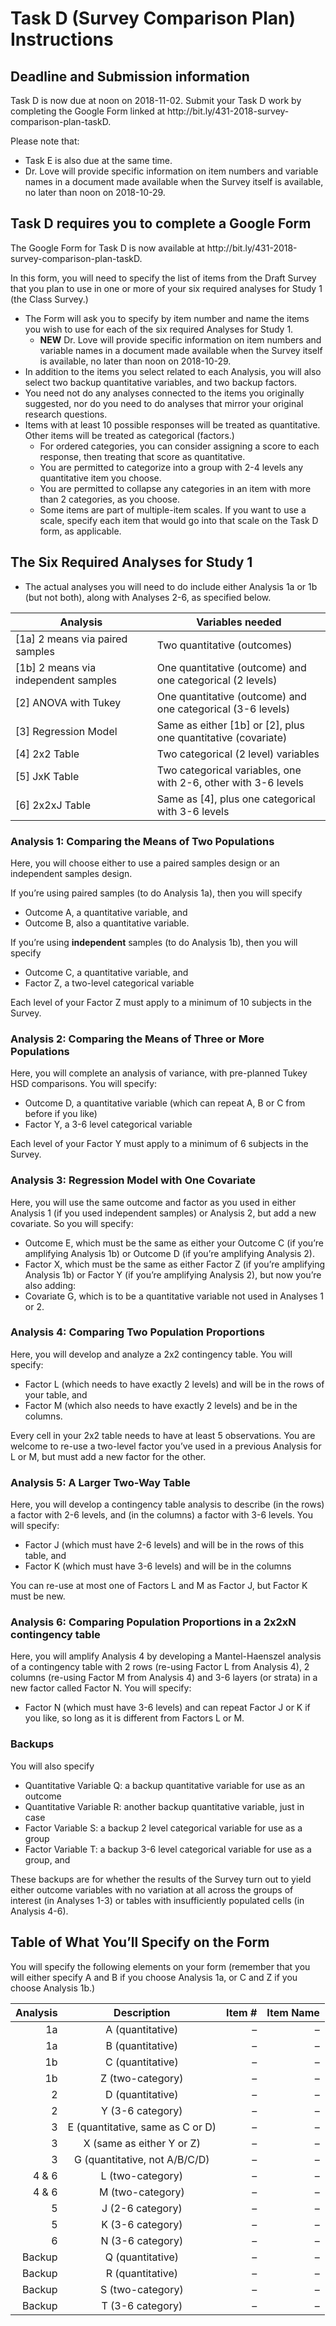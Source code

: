 # Task D (Survey Comparison Plan) Instructions {#taskD}

## Deadline and Submission information

Task D is now due at noon on 2018-11-02. Submit your Task D work by completing the Google Form linked at http://bit.ly/431-2018-survey-comparison-plan-taskD. 

Please note that:

- Task E is also due at the same time. 
- Dr. Love will provide specific information on item numbers and variable names in a document made available when the Survey itself is available, no later than noon on 2018-10-29.

## Task D requires you to complete a Google Form

The Google Form for Task D is now available at http://bit.ly/431-2018-survey-comparison-plan-taskD.

In this form, you will need to specify the list of items from the Draft Survey that you plan to use in one or more of your six required analyses for Study 1 (the Class Survey.) 

- The Form will ask you to specify by item number and name the items you wish to use for each of the six required Analyses for Study 1. 
    - **NEW** Dr. Love will provide specific information on item numbers and variable names in a document made available when the Survey itself is available, no later than noon on 2018-10-29.
- In addition to the items you select related to each Analysis, you will also select two backup quantitative variables, and two backup factors.
- You need not do any analyses connected to the items you originally suggested, nor do you need to do analyses that mirror your original research questions.
- Items with at least 10 possible responses will be treated as quantitative. Other items will be treated as categorical (factors.) 
    - For ordered categories, you can consider assigning a score to each response, then treating that score as quantitative.
    - You are permitted to categorize into a group with 2-4 levels any quantitative item you choose.
    - You are permitted to collapse any categories in an item with more than 2 categories, as you choose.
    - Some items are part of multiple-item scales. If you want to use a scale, specify each item that would go into that scale on the Task D form, as applicable.

## The Six Required Analyses for Study 1

- The actual analyses you will need to do include either Analysis 1a or 1b (but not both), along with Analyses 2-6, as specified below.

Analysis | Variables needed
------------------------------------ | --------------------------------------------
[1a] 2 means via paired samples | Two quantitative (outcomes)
[1b] 2 means via independent samples | One quantitative (outcome) and one categorical (2 levels)
[2] ANOVA with Tukey | One quantitative (outcome) and one categorical (3-6 levels)
[3] Regression Model | Same as either [1b] or [2], plus one quantitative (covariate)
[4] 2x2 Table        | Two categorical (2 level) variables
[5] JxK Table        | Two categorical variables, one with 2-6, other with 3-6 levels
[6] 2x2xJ Table      | Same as [4], plus one categorical with 3-6 levels


### Analysis 1: Comparing the Means of Two Populations

Here, you will choose either to use a paired samples design or an independent samples design. 

If you're using paired samples (to do Analysis 1a), then you will specify

- Outcome A, a quantitative variable, and 
- Outcome B, also a quantitative variable.

If you're using **independent** samples (to do Analysis 1b), then you will specify

- Outcome C, a quantitative variable, and
- Factor Z, a two-level categorical variable

Each level of your Factor Z must apply to a minimum of 10 subjects in the Survey.

### Analysis 2: Comparing the Means of Three or More Populations

Here, you will complete an analysis of variance, with pre-planned Tukey HSD comparisons. You will specify:

- Outcome D, a quantitative variable (which can repeat A, B or C from before if you like)
- Factor Y, a 3-6 level categorical variable

Each level of your Factor Y must apply to a minimum of 6 subjects in the Survey.

### Analysis 3: Regression Model with One Covariate

Here, you will use the same outcome and factor as you used in either Analysis 1 (if you used independent samples) or Analysis 2, but add a new covariate. So you will specify:

- Outcome E, which must be the same as either your Outcome C (if you're amplifying Analysis 1b) or Outcome D (if you're amplifying Analysis 2).
- Factor X, which must be the same as either Factor Z (if you're amplifying Analysis 1b) or Factor Y (if you're amplifying Analysis 2), but now you're also adding:
- Covariate G, which is to be a quantitative variable not used in Analyses 1 or 2.

### Analysis 4: Comparing Two Population Proportions

Here, you will develop and analyze a 2x2 contingency table. You will specify:

- Factor L (which needs to have exactly 2 levels) and will be in the rows of your table, and
- Factor M (which also needs to have exactly 2 levels) and be in the columns.

Every cell in your 2x2 table needs to have at least 5 observations. You are welcome to re-use a two-level factor you've used in a previous Analysis for L or M, but must add a new factor for the other.

### Analysis 5: A Larger Two-Way Table

Here, you will develop a contingency table analysis to describe (in the rows) a factor with 2-6 levels, and (in the columns) a factor with 3-6 levels. You will specify:

- Factor J (which must have 2-6 levels) and will be in the rows of this table, and
- Factor K (which must have 3-6 levels) and will be in the columns

You can re-use at most one of Factors L and M as Factor J, but Factor K must be new.

### Analysis 6: Comparing Population Proportions in a 2x2xN contingency table 

Here, you will amplify Analysis 4 by developing a Mantel-Haenszel analysis of a contingency table with 2 rows (re-using Factor L from Analysis 4), 2 columns (re-using Factor M from Analysis 4) and 3-6 layers (or strata) in a new factor called Factor N. You will specify:

- Factor N (which must have 3-6 levels) and can repeat Factor J or K if you like, so long as it is different from Factors L or M.

### Backups

You will also specify

- Quantitative Variable Q: a backup quantitative variable for use as an outcome
- Quantitative Variable R: another backup quantitative variable, just in case
- Factor Variable S: a backup 2 level categorical variable for use as a group
- Factor Variable T: a backup 3-6 level categorical variable for use as a group, and

These backups are for whether the results of the Survey turn out to yield either outcome variables with no variation at all across the groups of interest (in Analyses 1-3) or tables with insufficiently populated cells (in Analysis 4-6).

## Table of What You'll Specify on the Form

You will specify the following elements on your form (remember that you will either specify A and B if you choose Analysis 1a, or C and Z if you choose Analysis 1b.)

Analysis | Description | Item # | Item Name
----: | :-----------------: | -----: | -----:
1a | A (quantitative) | -- | -- 
1a | B (quantitative) | -- | --
1b | C (quantitative) | -- | --
1b | Z (two-category) | -- | --
2  | D (quantitative) | -- | --
2  | Y (3-6 category) | -- | --
3  | E (quantitative, same as C or D) | -- | --
3  | X (same as either Y or Z) | -- | -- 
3  | G (quantitative, not A/B/C/D) | -- | --
4 & 6 | L (two-category) | -- | --
4 & 6 | M (two-category) | -- | --
5  | J (2-6 category) | -- | --
5  | K (3-6 category) | -- | --
6  | N (3-6 category) | -- | --
Backup | Q (quantitative) | -- | --
Backup | R (quantitative) | -- | --
Backup | S (two-category) | -- | --
Backup | T (3-6 category) | -- | --
